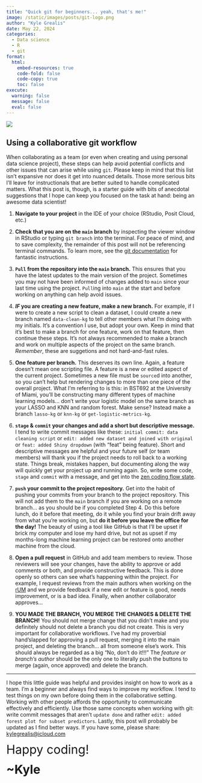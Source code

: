 ```yaml
---
title: "Quick git for beginners... yeah, that's me!"
image: /static/images/posts/git-logo.png
author: "Kyle Grealis"
date: May 22, 2024
categories:
  - Data science
  - R
  - git
format: 
  html:
    embed-resources: true
    code-fold: false
    code-copy: true
    toc: false
execute:
  warning: false
  message: false
  eval: false
---
```


![](/static/images/posts/git-logo.png)

## Using a collaborative git workflow

When collaborating as a team (or even when creating and using personal data science project), these steps can help avoid potential conflicts and other issues that can arise while using `git`. Please keep in mind that this list isn't expansive nor does it get into nuanced details. Those more serious bits I'll leave for instructionals that are better suited to handle complicated matters. What this post is, though, is a starter guide with bits of anecdotal suggestions that I hope can keep you focused on the task at hand: being an awesome data scientist!

1. **Navigate to your project** in the IDE of your choice (RStudio, Posit Cloud, etc.)

2. **Check that you are on the `main` branch** by inspecting the viewer window in RStudio or typing `git branch` into the terminal. For peace of mind, and to save complexity, the remainder of this post will not be referencing terminal commands. To learn more, see the [git documentation](https://git-scm.com/docs){target='_blank'} for fantastic instructions.

3. **`Pull` from the repository into the `main` branch.** This ensures that you have the latest updates to the main version of the project. Sometimes you may not have been informed of changes added to `main` since your last time using the project. `Pull`ing into `main` at the start and before working on anything can help avoid issues.

4. **_IF_ you are creating a new feature, make a new branch.** For example, if I were to create a new script to clean a dataset, I could create a new branch named `data-clean-kg` to tell other members what I'm doing with my initials. It's a convention I use, but adopt your own. Keep in mind that it's best to make a branch for one feature, work on that feature, then continue these steps. It's not always recommended to make a branch and work on multiple aspects of the project on the same branch. *Remember*, these are suggetions and not hard-and-fast rules.

5. **One feature per branch.** This deserves its own line. Again, a feature doesn't mean one scripting file. A feature is a new or edited aspect of the current project. Sometimes a new file must be `source`d into another, so you can't help but rendering changes to more than one piece of the overall project. What I'm referring to is this: in BST692 at the University of Miami, you'll be constructing many different types of machine learning models... don't write your logistic model on the same branch as your LASSO and KNN and random forest. Make sense? Instead make a branch `lasso-kg` or `knn-kg` or `get-logistic-metrics-kg`.

6. **`stage` & `commit` your changes and add a short but descriptive message.** I tend to write commit messages like these: `initial commit: data cleaning script` or `edit: added new dataset and joined with original` or `feat: added Shiny dropdown` (with "feat" being feature). Short and descriptive messages are helpful and your future self (or team members) will thank you if the project needs to roll back to a working state. Things break, mistakes happen, but documenting along the way will quickly get your project up and running again. So, write some code, `stage` and `commit` with a message, and get into the [zen coding flow state](https://www.evozon.com/coding-and-the-flow-state/){target='_blank'}.

7. **`push` your commit to the project repository.** Get into the habit of pushing your commits from your branch to the project repository. This will not add them to the `main` branch if you are working on a remote branch... as you should be if you completed Step 4. Do this before lunch, do it before that meeting, do it while you find your brain drift away from what you're working on, but **do it before you leave the office for the day!** The beauty of using a tool like GitHub is that I'll be upset if brick my computer and lose my hard drive, but not as upset if my months-long machine learning project can be restored onto another machine from the cloud.

8. **Open a pull request** in GitHub and add team members to review. Those reviewers will see your changes, have the ability to approve or add comments or both, and provide constructive feedback. This is done openly so others can see what's happening within the project. For example, I request reviews from the main authors when working on the [rUM](https://raymondbalise.github.io/rUM/){target='_blank'} and we provide feedback if a new edit or feature is good, needs improvement, or is a bad idea. Finally, when another collaborator approves...

9. **YOU MADE THE BRANCH, YOU MERGE THE CHANGES & DELETE THE BRANCH!** You should not merge change that you didn't make and you definitely should not delete a branch you did not create. This is very important for collaborative workflows. I've had my proverbial hand'slapped for approving a pull request, merging it into the main project, and deleting the branch... all from someone else's work. This should always be regarded as a big "No, don't do it!!!" The *feature or branch's author* should be the only one to literally push the buttons to merge (again, once approved) and delete the branch. 

----

I hope this little guide was helpful and provides insight on how to work as a team. I'm a beginner and always find ways to improve my workflow. I tend to test things on my own before doing them in the collaborative setting. Working with other people affords the opportunity to communicate effectively and efficiently. Use those same concepts when working with git: write commit messages that aren't `update done` and rather `edit: added forest plot for subset predictors`. Lastly, this post will probably be updated as I find better ways. If you have some, please share: [kylegrealis@icloud.com](mailto:kylegrealis@icloud.com)

[Happy coding!]{style='font-size: 2rem;'}

[~Kyle]{style='font-size: 2rem; font-weight: bold'}